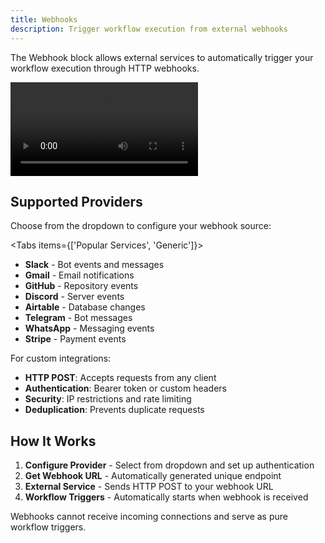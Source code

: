 ```yaml
---
title: Webhooks  
description: Trigger workflow execution from external webhooks
---
```



The Webhook block allows external services to automatically trigger your workflow execution through HTTP webhooks.

<div className="mx-auto w-full overflow-hidden rounded-lg">
  <Video src="webhooks.mp4" />
</div>

## Supported Providers

Choose from the dropdown to configure your webhook source:

<Tabs items={['Popular Services', 'Generic']}>
  <Tab>
    <ul className="grid grid-cols-2 gap-1 text-sm">
      <li>**Slack** - Bot events and messages</li>
      <li>**Gmail** - Email notifications</li>
      <li>**GitHub** - Repository events</li>
      <li>**Discord** - Server events</li>
      <li>**Airtable** - Database changes</li>
      <li>**Telegram** - Bot messages</li>
      <li>**WhatsApp** - Messaging events</li>
      <li>**Stripe** - Payment events</li>
    </ul>
  </Tab>
  <Tab>
    <p>For custom integrations:</p>
    <ul className="list-disc space-y-1 pl-6 text-sm">
      <li><strong>HTTP POST</strong>: Accepts requests from any client</li>
      <li><strong>Authentication</strong>: Bearer token or custom headers</li>
      <li><strong>Security</strong>: IP restrictions and rate limiting</li>
      <li><strong>Deduplication</strong>: Prevents duplicate requests</li>
    </ul>
  </Tab>
</Tabs>

## How It Works

1. **Configure Provider** - Select from dropdown and set up authentication
2. **Get Webhook URL** - Automatically generated unique endpoint  
3. **External Service** - Sends HTTP POST to your webhook URL
4. **Workflow Triggers** - Automatically starts when webhook is received

<Callout>
Webhooks cannot receive incoming connections and serve as pure workflow triggers.
</Callout>